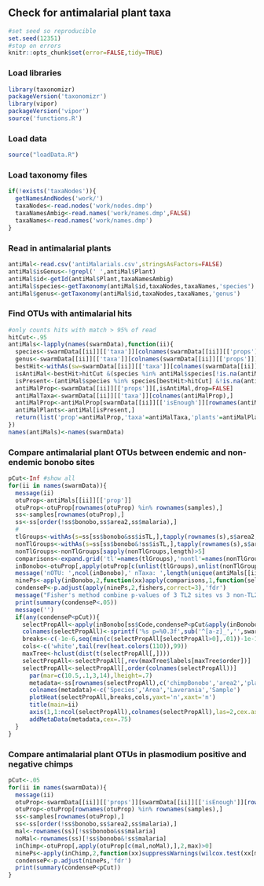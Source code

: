 ## Check for antimalarial plant taxa

```r
#set seed so reproducible
set.seed(12351)
#stop on errors
knitr::opts_chunk$set(error=FALSE,tidy=TRUE)
```

### Load libraries
```r
library(taxonomizr)
packageVersion('taxonomizr')
library(vipor)
packageVersion('vipor')
source('functions.R')
```

### Load data

```r
source("loadData.R")
```

### Load taxonomy files

```r
if(!exists('taxaNodes')){
  getNamesAndNodes('work/')
  taxaNodes<-read.nodes('work/nodes.dmp')
  taxaNamesAmbig<-read.names('work/names.dmp',FALSE)
  taxaNames<-read.names('work/names.dmp')
}
```

### Read in antimalarial plants

```r
antiMal<-read.csv('antiMalarials.csv',stringsAsFactors=FALSE)
antiMal$isGenus<-!grepl(' ',antiMal$Plant)
antiMal$id<-getId(antiMal$Plant,taxaNamesAmbig)
antiMal$species<-getTaxonomy(antiMal$id,taxaNodes,taxaNames,'species')
antiMal$genus<-getTaxonomy(antiMal$id,taxaNodes,taxaNames,'genus')
```

### Find OTUs with antimalarial hits

```r
#only counts hits with match > 95% of read
hitCut<-.95
antiMals<-lapply(names(swarmData),function(ii){
  species<-swarmData[[ii]][['taxa']][colnames(swarmData[[ii]][['props']]),'species']
  genus<-swarmData[[ii]][['taxa']][colnames(swarmData[[ii]][['props']]),'genus']
  bestHit<-withAs(sw=swarmData[[ii]][['taxa']][colnames(swarmData[[ii]][['props']]),],sw$bestScore/nchar(sw$seq))
  isAntiMal<-bestHit>hitCut &(species %in% antiMal$species[!is.na(antiMal$species)] | genus %in% antiMal$genus[antiMal$isGenus])
  isPresent<-(antiMal$species %in% species[bestHit>hitCut] &!is.na(antiMal$species))| (antiMal$genus %in% genus[bestHit>hitCut] &antiMal$isGenus)
  antiMalProp<-swarmData[[ii]][['props']][,isAntiMal,drop=FALSE]
  antiMalTaxa<-swarmData[[ii]][['taxa']][colnames(antiMalProp),]
  antiMalProp<-antiMalProp[swarmData[[ii]][['isEnough']][rownames(antiMalProp)],]
  antiMalPlants<-antiMal[isPresent,]
  return(list('prop'=antiMalProp,'taxa'=antiMalTaxa,'plants'=antiMalPlants))
})
names(antiMals)<-names(swarmData)
```

### Compare antimalarial plant OTUs between endemic and non-endemic bonobo sites
```r
pCut<-Inf #show all
for(ii in names(swarmData)){
  message(ii)
  otuProp<-antiMals[[ii]][['prop']]
  otuProp<-otuProp[rownames(otuProp) %in% rownames(samples),]
  ss<-samples[rownames(otuProp),]
  ss<-ss[order(!ss$bonobo,ss$area2,ss$malaria),]
  #
  tlGroups<-withAs(s=ss[ss$bonobo&ss$isTL,],tapply(rownames(s),s$area2,c))
  nonTlGroups<-withAs(s=ss[ss$bonobo&!ss$isTL,],tapply(rownames(s),s$area2,c))
  nonTlGroups<-nonTlGroups[sapply(nonTlGroups,length)>5]
  comparisons<-expand.grid('tl'=names(tlGroups),'nontl'=names(nonTlGroups))
  inBonobo<-otuProp[,apply(otuProp[c(unlist(tlGroups),unlist(nonTlGroups)),],2,max)>0]
  message('nOTU: ',ncol(inBonobo),' nTaxa: ',length(unique(antiMals[[ii]][['taxa']][colnames(inBonobo),'species'])))
  ninePs<-apply(inBonobo,2,function(xx)apply(comparisons,1,function(select)suppressWarnings(wilcox.test(xx[tlGroups[[select[1]]]],xx[nonTlGroups[[select[2]]]],alternative='less'))$p.value))
  condenseP<-p.adjust(apply(ninePs,2,fishers,correct=3),'fdr')
  message("Fisher's method combine p-values of 3 TL2 sites vs 3 non-TL2 sites p<.05")
  print(summary(condenseP<.05))
  message('')
  if(any(condenseP<pCut)){
    selectPropAll<-apply(inBonobo[ss$Code,condenseP<pCut&apply(inBonobo>0,2,sum)>1],2,function(x)x/max(x))
    colnames(selectPropAll)<-sprintf('%s p=%0.3f',sub('^[a-z]_','',swarmData[[ii]][['taxa']][colnames(selectPropAll),'bestId']),condenseP[colnames(selectPropAll)])
    breaks<-c(-1e-6,seq(min(c(selectPropAll[selectPropAll>0],.01))-1e-10,max(selectPropAll)+1e-10,length.out=100))
    cols<-c('white',tail(rev(heat.colors(110)),99)) 
    maxTree<-hclust(dist(t(selectPropAll[,])))
    selectPropAll<-selectPropAll[,rev(maxTree$labels[maxTree$order])]
    selectPropAll<-selectPropAll[,order(colnames(selectPropAll))]
      par(mar=c(10.5,.1,3,14),lheight=.7)
      metadata<-ss[rownames(selectPropAll),c('chimpBonobo','area2','plasmoPM','Code')]
      colnames(metadata)<-c('Species','Area','Laverania','Sample')
      plotHeat(selectPropAll,breaks,cols,yaxt='n',xaxt='n')
      title(main=ii)
      axis(1,1:ncol(selectPropAll),colnames(selectPropAll),las=2,cex.axis=.7)
      addMetaData(metadata,cex=.75)
  }
}
```

### Compare antimalarial plant OTUs in plasmodium positive and negative chimps

```r
pCut<-.05
for(ii in names(swarmData)){
  message(ii)
  otuProp<-swarmData[[ii]][['props']][swarmData[[ii]][['isEnough']][rownames(swarmData[[ii]][['props']])],]
  otuProp<-otuProp[rownames(otuProp) %in% rownames(samples),]
  ss<-samples[rownames(otuProp),]
  ss<-ss[order(!ss$bonobo,ss$area2,ss$malaria),]
  mal<-rownames(ss)[!ss$bonobo&ss$malaria]
  noMal<-rownames(ss)[!ss$bonobo&!ss$malaria]
  inChimp<-otuProp[,apply(otuProp[c(mal,noMal),],2,max)>0]
  ninePs<-apply(inChimp,2,function(xx)suppressWarnings(wilcox.test(xx[mal],xx[noMal],alternative='less'))$p.value)
  condenseP<-p.adjust(ninePs,'fdr')
  print(summary(condenseP<pCut))
}
```



